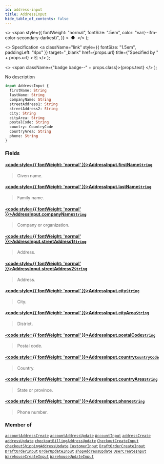 ```yaml
---
id: address-input
title: AddressInput
hide_table_of_contents: false
---
```


  <>
    <span
      style={{
        fontWeight: "normal",
        fontSize: ".5em",
        color: "var(--ifm-color-secondary-darkest)",
      }}
    >
      &nbsp;●&nbsp;
    </span>
  </>
);

  <>
    Specification
    <a
      className="link"
      style={{ fontSize: "1.5em", paddingLeft: "4px" }}
      target="\_blank"
      href={props.url}
      title={"Specified by " + props.url}
    >
      ⎘
    </a>
  </>
);

  <>
    <span className={"badge badge--" + props.class}>{props.text}</span>
  </>
);

No description

```graphql
input AddressInput {
  firstName: String
  lastName: String
  companyName: String
  streetAddress1: String
  streetAddress2: String
  city: String
  cityArea: String
  postalCode: String
  country: CountryCode
  countryArea: String
  phone: String
}
```

### Fields

#### [<code style={{ fontWeight: 'normal' }}>AddressInput.<b>firstName</b></code>](#)<Bullet />[`String`](../../../api-reference/miscellaneous/scalars/string) <Badge class="secondary" text="scalar"/> <Badge class="secondary" text="miscellaneous"/>

> Given name.

#### [<code style={{ fontWeight: 'normal' }}>AddressInput.<b>lastName</b></code>](#)<Bullet />[`String`](../../../api-reference/miscellaneous/scalars/string) <Badge class="secondary" text="scalar"/> <Badge class="secondary" text="miscellaneous"/>

> Family name.

#### [<code style={{ fontWeight: 'normal' }}>AddressInput.<b>companyName</b></code>](#)<Bullet />[`String`](../../../api-reference/miscellaneous/scalars/string) <Badge class="secondary" text="scalar"/> <Badge class="secondary" text="miscellaneous"/>

> Company or organization.

#### [<code style={{ fontWeight: 'normal' }}>AddressInput.<b>streetAddress1</b></code>](#)<Bullet />[`String`](../../../api-reference/miscellaneous/scalars/string) <Badge class="secondary" text="scalar"/> <Badge class="secondary" text="miscellaneous"/>

> Address.

#### [<code style={{ fontWeight: 'normal' }}>AddressInput.<b>streetAddress2</b></code>](#)<Bullet />[`String`](../../../api-reference/miscellaneous/scalars/string) <Badge class="secondary" text="scalar"/> <Badge class="secondary" text="miscellaneous"/>

> Address.

#### [<code style={{ fontWeight: 'normal' }}>AddressInput.<b>city</b></code>](#)<Bullet />[`String`](../../../api-reference/miscellaneous/scalars/string) <Badge class="secondary" text="scalar"/> <Badge class="secondary" text="miscellaneous"/>

> City.

#### [<code style={{ fontWeight: 'normal' }}>AddressInput.<b>cityArea</b></code>](#)<Bullet />[`String`](../../../api-reference/miscellaneous/scalars/string) <Badge class="secondary" text="scalar"/> <Badge class="secondary" text="miscellaneous"/>

> District.

#### [<code style={{ fontWeight: 'normal' }}>AddressInput.<b>postalCode</b></code>](#)<Bullet />[`String`](../../../api-reference/miscellaneous/scalars/string) <Badge class="secondary" text="scalar"/> <Badge class="secondary" text="miscellaneous"/>

> Postal code.

#### [<code style={{ fontWeight: 'normal' }}>AddressInput.<b>country</b></code>](#)<Bullet />[`CountryCode`](../../../api-reference/miscellaneous/enums/country-code) <Badge class="secondary" text="enum"/> <Badge class="secondary" text="miscellaneous"/>

> Country.

#### [<code style={{ fontWeight: 'normal' }}>AddressInput.<b>countryArea</b></code>](#)<Bullet />[`String`](../../../api-reference/miscellaneous/scalars/string) <Badge class="secondary" text="scalar"/> <Badge class="secondary" text="miscellaneous"/>

> State or province.

#### [<code style={{ fontWeight: 'normal' }}>AddressInput.<b>phone</b></code>](#)<Bullet />[`String`](../../../api-reference/miscellaneous/scalars/string) <Badge class="secondary" text="scalar"/> <Badge class="secondary" text="miscellaneous"/>

> Phone number.

### Member of

[`accountAddressCreate`](../../../api-reference/users/mutations/account-address-create) <Badge class="secondary" text="mutation"/><Bullet />[`accountAddressUpdate`](../../../api-reference/users/mutations/account-address-update) <Badge class="secondary" text="mutation"/><Bullet />[`AccountInput`](../../../api-reference/users/inputs/account-input) <Badge class="secondary" text="input"/><Bullet />[`addressCreate`](../../../api-reference/users/mutations/address-create) <Badge class="secondary" text="mutation"/><Bullet />[`addressUpdate`](../../../api-reference/users/mutations/address-update) <Badge class="secondary" text="mutation"/><Bullet />[`checkoutBillingAddressUpdate`](../../../api-reference/checkout/mutations/checkout-billing-address-update) <Badge class="secondary" text="mutation"/><Bullet />[`CheckoutCreateInput`](../../../api-reference/checkout/inputs/checkout-create-input) <Badge class="secondary" text="input"/><Bullet />[`checkoutShippingAddressUpdate`](../../../api-reference/checkout/mutations/checkout-shipping-address-update) <Badge class="secondary" text="mutation"/><Bullet />[`CustomerInput`](../../../api-reference/users/inputs/customer-input) <Badge class="secondary" text="input"/><Bullet />[`DraftOrderCreateInput`](../../../api-reference/orders/inputs/draft-order-create-input) <Badge class="secondary" text="input"/><Bullet />[`DraftOrderInput`](../../../api-reference/orders/inputs/draft-order-input) <Badge class="secondary" text="input"/><Bullet />[`OrderUpdateInput`](../../../api-reference/orders/inputs/order-update-input) <Badge class="secondary" text="input"/><Bullet />[`shopAddressUpdate`](../../../api-reference/miscellaneous/mutations/shop-address-update) <Badge class="secondary" text="mutation"/><Bullet />[`UserCreateInput`](../../../api-reference/users/inputs/user-create-input) <Badge class="secondary" text="input"/><Bullet />[`WarehouseCreateInput`](../../../api-reference/products/inputs/warehouse-create-input) <Badge class="secondary" text="input"/><Bullet />[`WarehouseUpdateInput`](../../../api-reference/products/inputs/warehouse-update-input) <Badge class="secondary" text="input"/>
